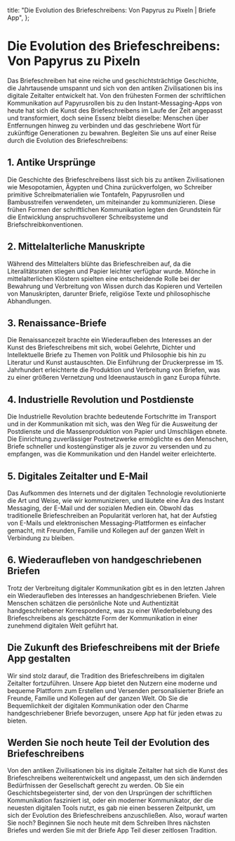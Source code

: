 
  title: "Die Evolution des Briefeschreibens: Von Papyrus zu Pixeln | Briefe App",
};

# Die Evolution des Briefeschreibens: Von Papyrus zu Pixeln

<MdxImage src="/blog/evolution-letter-writing.jpg" alt="Evolution des Briefeschreibens" width={800} height={700} />

Das Briefeschreiben hat eine reiche und geschichtsträchtige Geschichte, die Jahrtausende umspannt und sich von den antiken Zivilisationen bis ins digitale Zeitalter entwickelt hat. Von den frühesten Formen der schriftlichen Kommunikation auf Papyrusrollen bis zu den Instant-Messaging-Apps von heute hat sich die Kunst des Briefeschreibens im Laufe der Zeit angepasst und transformiert, doch seine Essenz bleibt dieselbe: Menschen über Entfernungen hinweg zu verbinden und das geschriebene Wort für zukünftige Generationen zu bewahren. Begleiten Sie uns auf einer Reise durch die Evolution des Briefeschreibens:

## 1. Antike Ursprünge

Die Geschichte des Briefeschreibens lässt sich bis zu antiken Zivilisationen wie Mesopotamien, Ägypten und China zurückverfolgen, wo Schreiber primitive Schreibmaterialien wie Tontafeln, Papyrusrollen und Bambusstreifen verwendeten, um miteinander zu kommunizieren. Diese frühen Formen der schriftlichen Kommunikation legten den Grundstein für die Entwicklung anspruchsvollerer Schreibsysteme und Briefschreibkonventionen.

## 2. Mittelalterliche Manuskripte

Während des Mittelalters blühte das Briefeschreiben auf, da die Literalitätsraten stiegen und Papier leichter verfügbar wurde. Mönche in mittelalterlichen Klöstern spielten eine entscheidende Rolle bei der Bewahrung und Verbreitung von Wissen durch das Kopieren und Verteilen von Manuskripten, darunter Briefe, religiöse Texte und philosophische Abhandlungen.

## 3. Renaissance-Briefe

Die Renaissancezeit brachte ein Wiederaufleben des Interesses an der Kunst des Briefeschreibens mit sich, wobei Gelehrte, Dichter und Intellektuelle Briefe zu Themen von Politik und Philosophie bis hin zu Literatur und Kunst austauschten. Die Einführung der Druckerpresse im 15. Jahrhundert erleichterte die Produktion und Verbreitung von Briefen, was zu einer größeren Vernetzung und Ideenaustausch in ganz Europa führte.

## 4. Industrielle Revolution und Postdienste

Die Industrielle Revolution brachte bedeutende Fortschritte im Transport und in der Kommunikation mit sich, was den Weg für die Ausweitung der Postdienste und die Massenproduktion von Papier und Umschlägen ebnete. Die Einrichtung zuverlässiger Postnetzwerke ermöglichte es den Menschen, Briefe schneller und kostengünstiger als je zuvor zu versenden und zu empfangen, was die Kommunikation und den Handel weiter erleichterte.

## 5. Digitales Zeitalter und E-Mail

Das Aufkommen des Internets und der digitalen Technologie revolutionierte die Art und Weise, wie wir kommunizieren, und läutete eine Ära des Instant Messaging, der E-Mail und der sozialen Medien ein. Obwohl das traditionelle Briefeschreiben an Popularität verloren hat, hat der Aufstieg von E-Mails und elektronischen Messaging-Plattformen es einfacher gemacht, mit Freunden, Familie und Kollegen auf der ganzen Welt in Verbindung zu bleiben.

## 6. Wiederaufleben von handgeschriebenen Briefen

Trotz der Verbreitung digitaler Kommunikation gibt es in den letzten Jahren ein Wiederaufleben des Interesses an handgeschriebenen Briefen. Viele Menschen schätzen die persönliche Note und Authentizität handgeschriebener Korrespondenz, was zu einer Wiederbelebung des Briefeschreibens als geschätzte Form der Kommunikation in einer zunehmend digitalen Welt geführt hat.

## Die Zukunft des Briefeschreibens mit der Briefe App gestalten

Wir sind stolz darauf, die Tradition des Briefeschreibens im digitalen Zeitalter fortzuführen. Unsere App bietet den Nutzern eine moderne und bequeme Plattform zum Erstellen und Versenden personalisierter Briefe an Freunde, Familie und Kollegen auf der ganzen Welt. Ob Sie die Bequemlichkeit der digitalen Kommunikation oder den Charme handgeschriebener Briefe bevorzugen, unsere App hat für jeden etwas zu bieten.

## Werden Sie noch heute Teil der Evolution des Briefeschreibens

Von den antiken Zivilisationen bis ins digitale Zeitalter hat sich die Kunst des Briefeschreibens weiterentwickelt und angepasst, um den sich ändernden Bedürfnissen der Gesellschaft gerecht zu werden. Ob Sie ein Geschichtsbegeisterter sind, der von den Ursprüngen der schriftlichen Kommunikation fasziniert ist, oder ein moderner Kommunikator, der die neuesten digitalen Tools nutzt, es gab nie einen besseren Zeitpunkt, um sich der Evolution des Briefeschreibens anzuschließen. Also, worauf warten Sie noch? Beginnen Sie noch heute mit dem Schreiben Ihres nächsten Briefes und werden Sie mit der Briefe App Teil dieser zeitlosen Tradition.